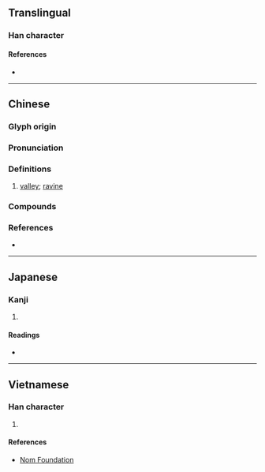 {{character info/new}}
==Translingual==

===Han character===
{{Han char|rn=46|rad=山|as=07|sn=10|four=28768|canj=UCOR|ids=⿰山谷}}

====References====
* {{Han ref|kx=0311.110|dkj=08073|dj=0611.190|hdz=10775.090|uh=5CEA|ud=23786|bh=AE6E|bd=44654}}

----

==Chinese==
{{zh-forms}}

===Glyph origin===
{{Han etym}}
{{Han compound|山|谷|ls=psc|ls2=ic|t1=mountain|c1=s|c2=p|t2=valley}}

===Pronunciation===
{{zh-pron
|m=yù
|c=juk6,jyu6
|mc=
|oc=y
|cat=n
}}

===Definitions===
{{zh-hanzi}}

# [[valley]]; [[ravine]]

===Compounds===
{{zh-der|嘉峪關|李峪風格|臺峪|經石峪|朱家峪|湯峪|馬蘭峪}}

===References===
* {{R:yue:mfccd}}

----

==Japanese==

===Kanji===
{{ja-kanji|grade=|rs=山07}}

# {{defn|lang=ja|sort=山07}}

====Readings====
* {{ja-readings|on=[[よく]] (yoku)|kun=[[たに]] (tani)}}

----

==Vietnamese==

===Han character===
{{vi-readings|rs=山07|hanviet=dụ}}

# {{defn|lang=vi|sort=山07}}

====References====
* [http://nomfoundation.org/common/nom_details.php?codepoint=5cea Nom Foundation]